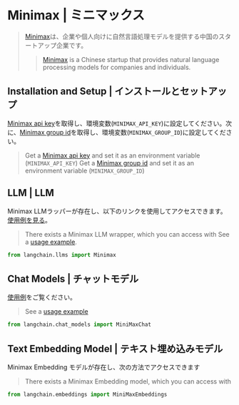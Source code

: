 # Minimax | ミニマックス

> [Minimax](https://api.minimax.chat)は、企業や個人向けに自然言語処理モデルを提供する中国のスタートアップ企業です。
>
> > [Minimax](https://api.minimax.chat) is a Chinese startup that provides natural language processing models
> > for companies and individuals.

## Installation and Setup | インストールとセットアップ

[Minimax api key](https://api.minimax.chat/user-center/basic-information/interface-key)を取得し、環境変数(`MINIMAX_API_KEY`)に設定してください。次に、[Minimax group id](https://api.minimax.chat/user-center/basic-information)を取得し、環境変数(`MINIMAX_GROUP_ID`)に設定してください。

> Get a [Minimax api key](https://api.minimax.chat/user-center/basic-information/interface-key) and set it as an environment variable (`MINIMAX_API_KEY`)
> Get a [Minimax group id](https://api.minimax.chat/user-center/basic-information) and set it as an environment variable (`MINIMAX_GROUP_ID`)

## LLM | LLM

Minimax LLMラッパーが存在し、以下のリンクを使用してアクセスできます。
[使用例を見る](/docs/modules/model_io/llms/integrations/minimax)。

> There exists a Minimax LLM wrapper, which you can access with
> See a [usage example](/docs/modules/model_io/llms/integrations/minimax).

```python
from langchain.llms import Minimax
```

## Chat Models | チャットモデル

[使用例](/docs/modules/model_io/chat/integrations/minimax)をご覧ください。

> See a [usage example](/docs/modules/model_io/chat/integrations/minimax)

```python
from langchain.chat_models import MiniMaxChat
```

## Text Embedding Model | テキスト埋め込みモデル

Minimax Embedding モデルが存在し、次の方法でアクセスできます

> There exists a Minimax Embedding model, which you can access with

```python
from langchain.embeddings import MiniMaxEmbeddings
```

